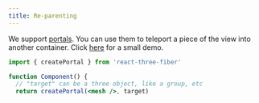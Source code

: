 ```yaml
---
title: Re-parenting
---
```


We support [portals](https://reactjs.org/docs/portals.html). You can use them to teleport a piece of the view into another container. Click [here](https://codesandbox.io/s/three-fibre-useFrame-test-fojbq) for a small demo.

```jsx
import { createPortal } from 'react-three-fiber'

function Component() {
  // "target" can be a three object, like a group, etc
  return createPortal(<mesh />, target)
```
